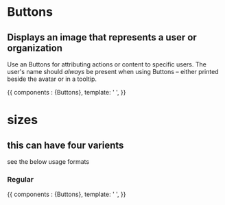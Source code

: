 
<Meta title="Elements|Buttons" component={Buttons} />

# Buttons

## Displays an image that represents a user or organization

Use an Buttons for attributing actions or content to specific users. The user's name should _always_ be present when using Buttons – either printed beside the avatar or in a tooltip.

<Preview withToolbar>
  <Story name="standard" height="100px">
    {{
    components : {Buttons},
    template: ' <Buttons/>',
  }}
  </Story>
</Preview>

<Props of={Buttons} />

# sizes

## this can have four varients

see the below usage formats

### Regular
<Story name="sizes">
  {{
    components : {Buttons},
    template: ' <Buttons/>',
  }}
</Story>